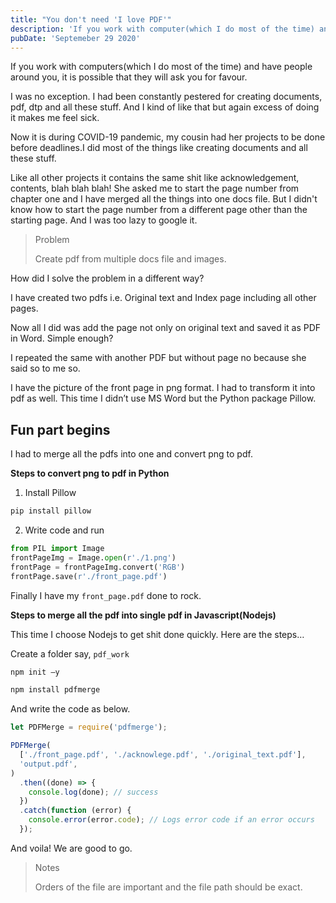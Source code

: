 ---
title: "You don't need 'I love PDF'"
description: 'If you work with computer(which I do most of the time) and have people around you, it is possible that they will ask you for favour. I was no exception.'
pubDate: 'Septemeber 29 2020'
---

If you work with computers(which I do most of the time) and have people around you, it is possible that they will ask you for favour.

I was no exception. I had been constantly pestered for creating documents, pdf, dtp and all these stuff. And I kind of like that but again excess of doing it makes me feel sick.

Now it is during COVID-19 pandemic, my cousin had her projects to be done before deadlines.I did most of the things like creating documents and all these stuff.

Like all other projects it contains the same shit like acknowledgement, contents, blah blah blah! She asked me to start the page number from chapter one and I have merged all the things into one docs file. But I didn't know how to start the page number from a different page other than the starting page. And I was too lazy to google it.

> Problem
>
> Create pdf from multiple docs file and images.

How did I solve the problem in a different way?

I have created two pdfs i.e. Original text and Index page including all other pages.

Now all I did was add the page not only on original text and saved it as PDF in Word. Simple enough?

I repeated the same with another PDF but without page no because she said so to me so.

I have the picture of the front page in png format. I had to transform it into pdf as well. This time I didn’t use MS Word but the Python package Pillow.

## Fun part begins

I had to merge all the pdfs into one and convert png to pdf.

**Steps to convert png to pdf in Python**

1. Install Pillow

```python
pip install pillow
```

2. Write code and run

```python
from PIL import Image
frontPageImg = Image.open(r'./1.png')
frontPage = frontPageImg.convert('RGB')
frontPage.save(r'./front_page.pdf')
```

Finally I have my `front_page.pdf` done to rock.

**Steps to merge all the pdf into single pdf in Javascript(Nodejs)**

This time I choose Nodejs to get shit done quickly.
Here are the steps…

Create a folder say, `pdf_work`

```js
npm init –y
```

```js
npm install pdfmerge
```

And write the code as below.

```js
let PDFMerge = require('pdfmerge');

PDFMerge(
  ['./front_page.pdf', './acknowlege.pdf', './original_text.pdf'],
  'output.pdf',
)
  .then((done) => {
    console.log(done); // success
  })
  .catch(function (error) {
    console.error(error.code); // Logs error code if an error occurs
  });
```

And voila! We are good to go.

> Notes
>
> Orders of the file are important and the file path should be exact.

